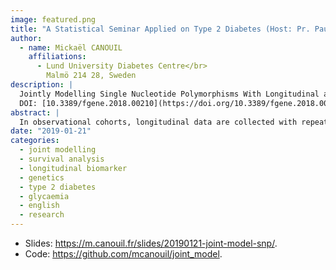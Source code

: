 ```yaml
---
image: featured.png
title: "A Statistical Seminar Applied on Type 2 Diabetes (Host: Pr. Paul Franks)"
author:
  - name: Mickaël CANOUIL
    affiliations:
      - Lund University Diabetes Centre</br>
        Malmö 214 28, Sweden
description: | 
  Jointly Modelling Single Nucleotide Polymorphisms With Longitudinal and Time-to-Event Trait: An Application to Type 2 Diabetes and Fasting Plasma Glucose.</br>
  DOI: [10.3389/fgene.2018.00210](https://doi.org/10.3389/fgene.2018.00210).
abstract: |
  In observational cohorts, longitudinal data are collected with repeated measurements at predetermined time points for many biomarkers, along with other variables measured at baseline. In these cohorts, time until a certain event of interest occurs is reported and very often, a relationship will be observed between some biomarker repeatedly measured over time and that event. Joint models were designed to efficiently estimate statistical parameters describing this relationship by combining a mixed model for the longitudinal biomarker trajectory and a survival model for the time until occurrence of the event, using a set of random effects to account for the relationship between the two types of data. In this paper, we discuss the implementation of joint models in genetic association studies. First, we check model consistency based on different simulation scenarios, by varying sample sizes, minor allele frequencies and number of repeated measurements. Second, using genotypes assayed with the Metabochip DNA arrays (Illumina) from about 4,500 individuals recruited in the French cohort D.E.S.I.R. (Data from an Epidemiological Study on the Insulin Resistance syndrome), we assess the feasibility of implementing the joint modelling approach in a real high-throughput genomic dataset. An alternative model approximating the joint model, called the Two-Step approach (TS), is also presented. Although the joint model shows more precise and less biased estimators than its alternative counterpart, the TS approach results in much reduced computational times, and could thus be used for testing millions of SNPs at the genome-wide scale.
date: "2019-01-21"
categories:
  - joint modelling
  - survival analysis
  - longitudinal biomarker
  - genetics
  - type 2 diabetes
  - glycaemia
  - english
  - research
---
```


- Slides: <https://m.canouil.fr/slides/20190121-joint-model-snp/>.
- Code: <https://github.com/mcanouil/joint_model>.
